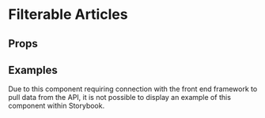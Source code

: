 
<Meta title="Pattern Library|Structure/Filterable Articles" component={FilterableArticles} />

# Filterable Articles
 


## Props 

<Props of={FilterableArticles} />


## Examples
Due to this component requiring connection with the front end framework to pull data from the API, it is not possible to display an example of this component within Storybook.

<Preview>
    <Story name="All articles">
        <FilterableArticles
            filters={[
                {
                    url: "/",
                    label: "All",
                    currentlyActive: true
                },
                {
                    url: "/",
                    label: "Review"
                },
                {
                    url: "/",
                    label: "Video"
                },
                {
                    url: "/",
                    label: "Opinion"
                },
                {
                    url: "/",
                    label: "Recommendations"
                },
                {
                    url: "/",
                    label: "Long Read"
                },
                {
                    url: "/",
                    label: "Interviews"
                }
            ]}
        />
    </Story>
</Preview>
